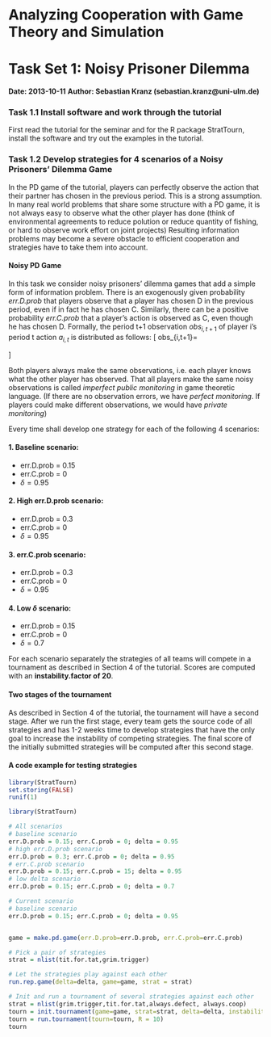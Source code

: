 Analyzing Cooperation with Game Theory and Simulation
========================================================================
Task Set 1: Noisy Prisoner Dilemma
========================================================================

**Date: 2013-10-11**
**Author: Sebastian Kranz (sebastian.kranz@uni-ulm.de)**

### Task 1.1 Install software and work through the tutorial

First read the tutorial for the seminar and for the R package StratTourn, install the software and try out the examples in the tutorial.

### Task 1.2 Develop strategies for 4 scenarios of a Noisy Prisoners' Dilemma Game

In the PD game of the tutorial, players can perfectly observe the action that their partner has chosen in the previous period. This is a strong assumption. In many real world problems that share some structure with a PD game, it is not always easy to observe what the other player has done (think of environmental agreements to reduce polution or reduce quantity of fishing, or hard to observe work effort on joint projects) Resulting information problems may become a severe obstacle to efficient cooperation and strategies have to take them into account.

#### Noisy PD Game

In this task we consider noisy prisoners' dilemma games that add a simple form of information problem. There is an exogenously given probability *err.D.prob* that players observe that a player has chosen D in the previous period, even if in fact he has chosen C. Similarly, there can be a positive probability *err.C.prob* that a player's action is observed as C, even though he has chosen D. Formally, the period t+1 observation $obs_{i,t+1}$ of player i's period t action $a_{i,t}$ is distributed as follows:
\[
obs_{i,t+1}=
\begin{cases}
  a_{i,t} & \mbox{with prob 1-err.D.prob-err.C.prob}\\
  D & \mbox{with prob err.D.prob}\\
  C & \mbox{with prob err.C.prob}
\end{cases}
\]

Both players always make the same observations, i.e. each player knows what the other player has observed. That all players make the same noisy observations is called *imperfect public monitoring* in game theoretic language. (If there are no observation errors, we have *perfect monitoring*. If players could make different observations, we would have *private monitoring*)

Every time shall develop one strategy for each of the following 4 scenarios:

#### 1. Baseline scenario:

  * err.D.prob = 0.15
  * err.C.prob = 0
  * $\delta=0.95$
  
#### 2. High err.D.prob scenario:

  * err.D.prob = 0.3
  * err.C.prob = 0
  * $\delta=0.95$

#### 3. err.C.prob scenario:

  * err.D.prob = 0.3
  * err.C.prob = 0
  * $\delta=0.95$

#### 4. Low $\delta$ scenario:

  * err.D.prob = 0.15
  * err.C.prob = 0
  * $\delta=0.7$

For each scenario separately the strategies of all teams will compete in a tournament as described in Section 4 of the tutorial. Scores are computed with an **instability.factor of 20**.

#### Two stages of the tournament  
As described in Section 4 of the tutorial, the tournament will have a second stage. After we run the first stage, every team gets the source code of all strategies and has 1-2 weeks time to develop strategies that have the only goal to increase the instability of competing strategies. The final score of the initially submitted strategies will be computed after this second stage.

#### A code example for testing strategies
```r
library(StratTourn)
set.storing(FALSE)
runif(1)
```

```r
library(StratTourn)

# All scenarios
# baseline scenario
err.D.prob = 0.15; err.C.prob = 0; delta = 0.95
# high err.D.prob scenario
err.D.prob = 0.3; err.C.prob = 0; delta = 0.95
# err.C.prob scenario 
err.D.prob = 0.15; err.C.prob = 15; delta = 0.95
# low delta scenario
err.D.prob = 0.15; err.C.prob = 0; delta = 0.7

# Current scenario
# baseline scenario
err.D.prob = 0.15; err.C.prob = 0; delta = 0.95


game = make.pd.game(err.D.prob=err.D.prob, err.C.prob=err.C.prob)

# Pick a pair of strategies 
strat = nlist(tit.for.tat,grim.trigger)

# Let the strategies play against each other
run.rep.game(delta=delta, game=game, strat = strat)

# Init and run a tournament of several strategies against each other  
strat = nlist(grim.trigger,tit.for.tat,always.defect, always.coop)
tourn = init.tournament(game=game, strat=strat, delta=delta, instability.factor=20)
tourn = run.tournament(tourn=tourn, R = 10)
tourn

```
